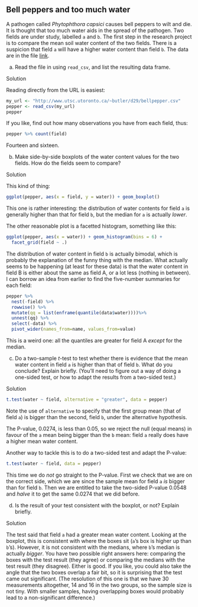 ##  Bell peppers and too much water


 A pathogen called *Phytophthora capsici* causes bell
peppers to wilt and die. It is thought that too much water aids in the
spread of the pathogen. Two fields are under study, labelled
`a` and `b`. The first step in the research project is
to compare the mean soil  water content of the two fields.  There is
a suspicion that field `a` will have a higher water content
than field `b`. The data
are in the
file
[link](http://www.utsc.utoronto.ca/~butler/d29/bellpepper.csv).


(a) Read the file in using `read_csv`, and
list the resulting data frame.
 
Solution


Reading directly from the URL is easiest:
```r
my_url <- "http://www.utsc.utoronto.ca/~butler/d29/bellpepper.csv"
pepper <- read_csv(my_url)
pepper
```

     

If you like, find out how many observations you have from each field, thus:

```r
pepper %>% count(field)
```

 

Fourteen and sixteen.
 

(b) Make side-by-side boxplots of the water content values for
the two fields. How do the fields seem to compare?
 
Solution


This kind of thing:
```r
ggplot(pepper, aes(x = field, y = water)) + geom_boxplot()
```

     

This one is rather interesting: the distribution of water contents for
field `a` is generally higher than that for field `b`,
but the median for `a` is actually *lower*.

The other reasonable plot is a facetted histogram, something like this:

```r
ggplot(pepper, aes(x = water)) + geom_histogram(bins = 6) +
  facet_grid(field ~ .)
```

 

The distribution of water content in field `b` is actually
bimodal, which is probably the explanation of the funny thing with the
median. What actually seems to be happening (at least for these data)
is that the water content in field B is either about the same as field
A, or a lot less (nothing in between).  I can borrow an idea from
earlier to find the five-number summaries for each field:

```r
pepper %>%
  nest(-field) %>%
  rowwise() %>% 
  mutate(qq = list(enframe(quantile(data$water))))%>%
  unnest(qq) %>%
  select(-data) %>% 
  pivot_wider(names_from=name, values_from=value)
```

 

This is a weird one: all the quantiles are greater for field A
*except* for the median.
 

(c) Do a two-sample $t$-test to test whether there is evidence
that the mean water
content in field `a` is higher than that of field
`b`. What do you conclude? Explain briefly. (You'll need to
figure out a way of doing a one-sided test, or how to adapt the
results from a two-sided test.)
 
Solution


```r
t.test(water ~ field, alternative = "greater", data = pepper)
```

     

Note the use of `alternative` to specify that the first group
mean (that of field `a`) is bigger than the second, field
`b`, under the alternative hypothesis.

The P-value, 0.0274, is less than 0.05, so we reject the null (equal
means) in favour of the `a` mean being bigger than the
`b` mean: field `a` really does have a higher mean water
content. 

Another way to tackle this is to do a two-sided test and adapt the P-value:

```r
t.test(water ~ field, data = pepper)
```

 

This time we do *not* go straight to the P-value. First we check
that we are on the correct side, which we are since the sample mean
for field `a` *is* bigger than for field `b`. Then we are
entitled to take the two-sided P-value 0.0548 and *halve* it to
get the same 0.0274 that we did before.
 

(d) Is the result of your test consistent with the boxplot, or
not? Explain briefly.
 
Solution


The test said that field `a` had a greater mean water
content. Looking at the boxplot, this is consistent with where the
boxes sit (`a`'s box is higher up than
`b`'s). However, it is not consistent with the medians,
where `b`'s median is actually *bigger*.
You have two possible right answers here: comparing the boxes with
the test result (they agree) or comparing the medians with the
test result (they disagree). Either is good. If you like, you
could also take the angle that the two boxes overlap a fair bit,
so it is surprising that the test came out significant. (The
resolution of this one is that we have 30 measurements altogether,
14 and 16 in the two groups, so the sample size is not tiny. With
smaller samples, having overlapping boxes would probably lead to a
non-significant difference.) 
 



